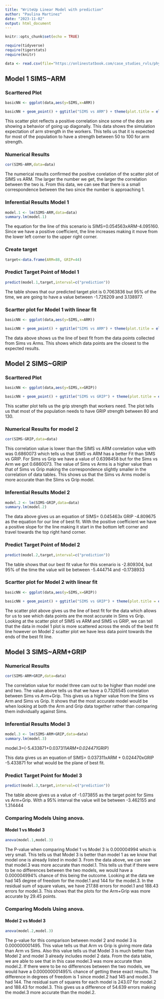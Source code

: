 ```yaml
---
title: "WriteUp Linear Model with prediction"
author: "Paulina Martinez"
date: "2023-11-02"
output: html_document
---
```


```r
knitr::opts_chunk$set(echo = TRUE)

require(tidyverse)
require(tigerstats)
require(knitr)

data <- read.csv(file="https://onlinestatbook.com/case_studies_rvls/physical_strength/data.txt",sep="",header=TRUE)  

```

## Model 1 SIMS~ARM
### Scarttered Plot



```r
basicNN <- ggplot(data,aes(y=SIMS,x=ARM))

```

```r
basicNN + geom_point() + ggtitle("SIMS vs ARM") + theme(plot.title = element_text(hjust = 0.5, size = 20))
```


This scatter plot reflects a positive correlation since some of the dots are showing a behavior of going up diagonally. This data shows the simulation expectation of arm strength in the workers. This tells us that it is expected for most of the population to have a strength between 50 to 100 for arm strength. 

### Numerical Results

```r
cor(SIMS~ARM,data=data)
```


The numerical results confirmed the positive corelation of the scatter plot of SIMS vs ARM.
The larger the number we get, the larger the correlation between the two is. From this data, we can see that there is a small correspondence between the two since the number is approaching 1. 

### Inferential Results Model 1

```r
model.1 <- lm(SIMS~ARM,data=data)
summary.lm(model.1)
```


The equation for the line of this scenario is SIMS=0.054563xARM-4.095160. Since we have a positive coefficient, the line increases making it move from the lower left corner to the upper right corner.

### Create target

```r
target<-data.frame(ARM=88, GRIP=44)
```

### Predict Target Point of Model 1

```r
predict(model.1,target,interval=c("prediction"))
```


The table shows that our predicted target plot is 0.7063836 but 95% of the time, we are going to have a value between -1.726209 and 3.138977. 


### Scartter plot for Model 1 with linear fit

```r
basicNN <- ggplot(data,aes(y=SIMS,x=ARM))

```

```r
basicNN + geom_point() + ggtitle("SIMS vs ARM") + theme(plot.title = element_text(hjust = 0.5, size = 20)) + geom_smooth(method=lm)

```


The data above shows us the line of best fit from the data points collected from Sims vs Arms. This shows which data points are the closest to the expected results. 

## Model 2 SIMS~GRIP
### Scarttered Plot



```r
basicNN <- ggplot(data,aes(y=SIMS,x=GRIP))

```

```r
basicNN + geom_point() + ggtitle("SIMS vs GRIP") + theme(plot.title = element_text(hjust = 0.5, size = 20))
```


This scatter plot tells us the grip strength that workers need. The  plot tells us that most of the population needs to have GRIP strength between 80 and 130.  

### Numerical Results for model 2

```r
cor(SIMS~GRIP,data=data)
```


This correlation value is lower than the SIMS vs ARM correlation value with was 0.6860073 which tells us that SIMS vs ARM has a better Fit than SIMS vs GRIP.
For Sims vs Grip we have a value of 0.6398458 but for the Sims vs Arm we got 0.6860073. The value of Sims vs Arms is a higher value than that of Sims vs Grip making the correspondence slightly smaller in the correlation of data tables. This shows us that the Sims vs Arms model is more accurate than the Slims vs Grip model.


### Inferential Results Model 2

```r
model.2 <- lm(SIMS~GRIP,data=data)
summary.lm(model.2)
```


The data above gives us an equation of SIMS= 0.045463x GRIP -4.809675 as the equation for our line of best fit. With the positive coefficient we have a positive slope for the line making it start in the bottom left corner and travel towards the top right hand corner. 

### Predict Target Point of Model 2

```r
predict(model.2,target,interval=c("prediction"))
```

The table shows that our best fit value for this scenario is -2.809304, but 95% of the time the value will be between -5.444714 and -0.1738933 

### Scartter plot for Model 2 with linear fit

```r
basicNN <- ggplot(data,aes(y=SIMS,x=GRIP))

```

```r
basicNN + geom_point() + ggtitle("SIMS vs GRIP") + theme(plot.title = element_text(hjust = 0.5, size = 20)) + geom_smooth(method=lm)
```


The scatter plot above gives us the line of best fit for the data which allows for us to see which data points are the most accurate in Sims vs Grip. 
Looking at the scatter plot of SIMS vs ARM and SIMS vs GRIP, we can tell that the data in model 1 plot is more scattered across the ends of the best fit line however on Model 2 scatter plot we have less data point towards the ends of the best fit line.

## Model 3 SIMS~ARM+GRIP
### Numerical Results


```r
cor(SIMS~ARM+GRIP,data=data)
```



The correlation value for model three cam out to be higher than model one and two. 
The value above tells us that we have a 0.7326545 correlation between Sims vs Arm+Grip. This gives us a higher value from the Sims vs Arm and Sims vs Grip. It shows that the most accurate model would be when looking at both the Arm and Grip data together rather than comparing them individually against Sims.

### Inferential Results Model 3

```r
model.3 <- lm(SIMS~ARM+GRIP,data=data)
summary.lm(model.3)
```


model.3=(-5.433871+0.037311*ARM+0.024471*GRIP)

This data gives us an equation of SIMS= 0.037311xARM + 0.024470xGRIP -5.433871 for what would be the plane of best fit. 

### Predict Target Point for Model 3

```r
predict(model.3,target,interval=c("prediction"))

```


The table above gives us a value of -1.073855 as the target point for Sims vs Arm+Grip. With a 95% interval the value will be between -3.462155 and 1.314444 

### Comparing Models Using anova.
#### Model 1 vs Model 3

```r
anova(model.1,model.3)
```


The P-value when comparing Model 1 vs Model 3 is 0.000004994 which is very small. This tells us that Model 3 is better than model 1 as we know that model one is already listed in model 3.
From the data above, we can see that model.3 was more accurate than model.1. This tells us that if there were to be no differences between the two models, we would have a 0.000004994% chance of this being the outcome. Looking at the data we had 145 degree of freedom for the model.1 and 144 for the model.3. In the residual sum of square values, we have 217.88 errors for model.1 and 188.43 errors for model.3. This shows that the plots for the Arm+Grip was more accurate by 29.45 points.  

### Comparing Models Using anova.
#### Model 2 vs Model 3

```r
anova(model.2,model.3)
```



The p-value for this comparison between model 2 and model 3 is 0.000000001495. This value tells us that Arm vs Grip is giving more data than Arm vs Sims. Also this value tells us that Model 3 is much better than Model 2 and model 3 already includes model 2 data. 
From the data table, we are able to see that in this case model.3 was more accurate than model.2. If there were to be no differences between the two models, we would have a 0.000000001495% chance of getting these exact results. The difference in degrees of freedom is 1 since model.2 had 145 and model.3 had 144. The residual sum of squares for each model is 243.07 for model.2 and 188.43 for model.3. This gives us a difference of 54.639 errors making the model.3 more accurate than the model.2.   


































































































































